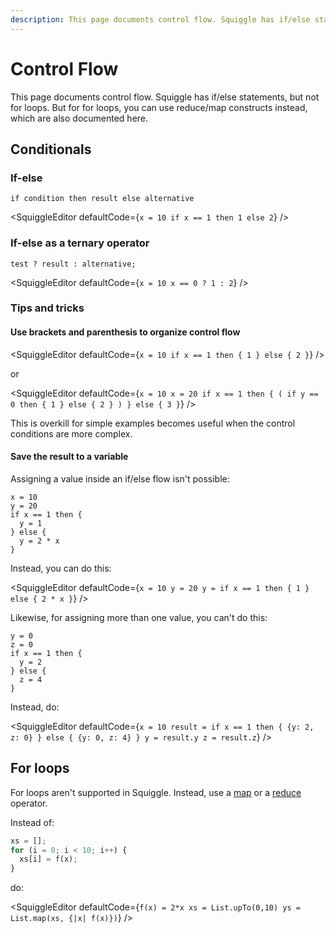 ```yaml
---
description: This page documents control flow. Squiggle has if/else statements, but not for loops.
---
```



# Control Flow

This page documents control flow. Squiggle has if/else statements, but not for loops. But for for loops, you can use reduce/map constructs instead, which are also documented here.

## Conditionals

### If-else

```squiggle
if condition then result else alternative
```

<SquiggleEditor
  defaultCode={`
x = 10
if x == 1 then 1 else 2
`}
/>

### If-else as a ternary operator

```squiggle
test ? result : alternative;
```

<SquiggleEditor
  defaultCode={`
x = 10
x == 0 ? 1 : 2
`}
/>

### Tips and tricks

#### Use brackets and parenthesis to organize control flow

<SquiggleEditor
  defaultCode={`
x = 10
if x == 1 then {
  1
} else {
  2
}
`}
/>

or

<SquiggleEditor
  defaultCode={`
x = 10
x = 20
if x == 1 then {
  (
    if y == 0 then {
      1
    } else {
      2
    }
  )
} else {
  3
}
`}
/>

This is overkill for simple examples becomes useful when the control conditions are more complex.

#### Save the result to a variable

Assigning a value inside an if/else flow isn't possible:

```squiggle
x = 10
y = 20
if x == 1 then {
  y = 1
} else {
  y = 2 * x
}
```

Instead, you can do this:

<SquiggleEditor
  defaultCode={`
x = 10
y = 20
y = if x == 1 then {
  1
} else {
  2 * x
}
`}
/>

Likewise, for assigning more than one value, you can't do this:

```squiggle
y = 0
z = 0
if x == 1 then {
  y = 2
} else {
  z = 4
}
```

Instead, do:

<SquiggleEditor
  defaultCode={`
x = 10
result = if x == 1 then {
  {y: 2, z: 0}
} else {
  {y: 0, z: 4}
}
y = result.y
z = result.z
`}
/>

## For loops

For loops aren't supported in Squiggle. Instead, use a [map](/docs/Api/List#map) or a [reduce](/docs/Api/List#reduce) operator.

Instead of:

```js
xs = [];
for (i = 0; i < 10; i++) {
  xs[i] = f(x);
}
```

do:

<SquiggleEditor
  defaultCode={`
f(x) = 2*x
xs = List.upTo(0,10)
ys = List.map(xs, {|x| f(x)})
`}
/>
